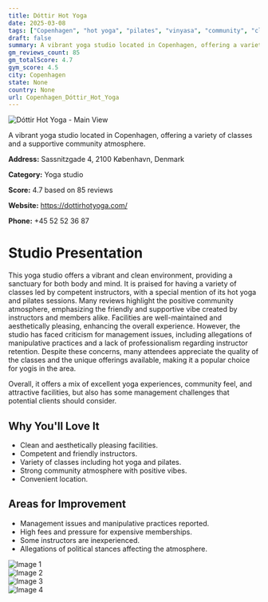 ```yaml
---
title: Dóttir Hot Yoga
date: 2025-03-08
tags: ["Copenhagen", "hot yoga", "pilates", "vinyasa", "community", "cleanliness", "Copenhagen"]  
draft: false
summary: A vibrant yoga studio located in Copenhagen, offering a variety of classes and a supportive community atmosphere.
gm_reviews_count: 85
gm_totalScore: 4.7
gym_score: 4.5
city: Copenhagen
state: None
country: None
url: Copenhagen_Dóttir_Hot_Yoga
---
```


<div className="aspect-[16/9] relative my-8">
  <img 
    src="https://lh5.googleusercontent.com/p/AF1QipPRipDFQIhA_2UyzCJYoXCvBUHm7JCGERnLJbV8=w1920-h1080-k-no"
    alt="Dóttir Hot Yoga - Main View"
    className="object-cover absolute inset-0 w-full h-full rounded-lg"
  />
</div>

A vibrant yoga studio located in Copenhagen, offering a variety of classes and a supportive community atmosphere.

**Address:** Sassnitzgade 4, 2100 København, Denmark

**Category:** Yoga studio

**Score:** 4.7 based on 85 reviews

**Website:** https://dottirhotyoga.com/

**Phone:** +45 52 52 36 87

# Studio Presentation

This yoga studio offers a vibrant and clean environment, providing a sanctuary for both body and mind. It is praised for having a variety of classes led by competent instructors, with a special mention of its hot yoga and pilates sessions. Many reviews highlight the positive community atmosphere, emphasizing the friendly and supportive vibe created by instructors and members alike. Facilities are well-maintained and aesthetically pleasing, enhancing the overall experience. However, the studio has faced criticism for management issues, including allegations of manipulative practices and a lack of professionalism regarding instructor retention. Despite these concerns, many attendees appreciate the quality of the classes and the unique offerings available, making it a popular choice for yogis in the area.

Overall, it offers a mix of excellent yoga experiences, community feel, and attractive facilities, but also has some management challenges that potential clients should consider.

## Why You'll Love It

- Clean and aesthetically pleasing facilities.
- Competent and friendly instructors.
- Variety of classes including hot yoga and pilates.
- Strong community atmosphere with positive vibes.
- Convenient location.

## Areas for Improvement

- Management issues and manipulative practices reported.
- High fees and pressure for expensive memberships.
- Some instructors are inexperienced.
- Allegations of political stances affecting the atmosphere.

<div className="grid grid-cols-1 xl:grid-cols-2 gap-4 my-8">
<div className="aspect-[4/3] relative"><img src="https://lh5.googleusercontent.com/p/AF1QipNKtKA9PhB3MYtcD_SsLJyOHc8Hvv0Fft4H-6CH=w1920-h1080-k-no" alt="Image 1" className="object-cover absolute inset-0 w-full h-full rounded-lg" /></div>
<div className="aspect-[4/3] relative"><img src="https://lh5.googleusercontent.com/p/AF1QipOTy-LS0Uue1U19LtV-17HJ_3c8JTSXb0NxTPZU=w1920-h1080-k-no" alt="Image 2" className="object-cover absolute inset-0 w-full h-full rounded-lg" /></div>
<div className="aspect-[4/3] relative"><img src="https://lh5.googleusercontent.com/p/AF1QipM_xPTguaWbN2t4d8LCO30odcBzvfb3X2IbeKfz=w1920-h1080-k-no" alt="Image 3" className="object-cover absolute inset-0 w-full h-full rounded-lg" /></div>
<div className="aspect-[4/3] relative"><img src="https://lh5.googleusercontent.com/p/AF1QipOAPown8gDwS7-4AMEZORVyx8bYsoWd1vyxWwgW=w1920-h1080-k-no" alt="Image 4" className="object-cover absolute inset-0 w-full h-full rounded-lg" /></div>
</div>